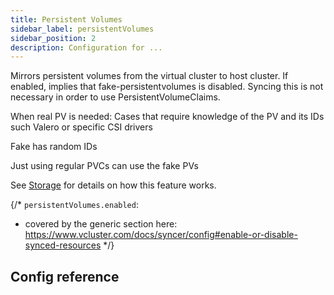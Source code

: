 ```yaml
---
title: Persistent Volumes
sidebar_label: persistentVolumes
sidebar_position: 2
description: Configuration for ...
---
```




Mirrors persistent volumes from the virtual cluster to host cluster. If enabled, implies that fake-persistentvolumes is disabled. Syncing this is not necessary in order to use PersistentVolumeClaims.

When real PV is needed: Cases that require knowledge of the PV and its IDs such Valero or specific CSI drivers

Fake has random IDs

Just using regular PVCs can use the fake PVs


See [Storage](/architecture/storage.mdx) for details on how this feature works.


{/*
`persistentVolumes.enabled`:
- covered by the generic section here: https://www.vcluster.com/docs/syncer/config#enable-or-disable-synced-resources
*/}


## Config reference

<EnableSwitch/>

